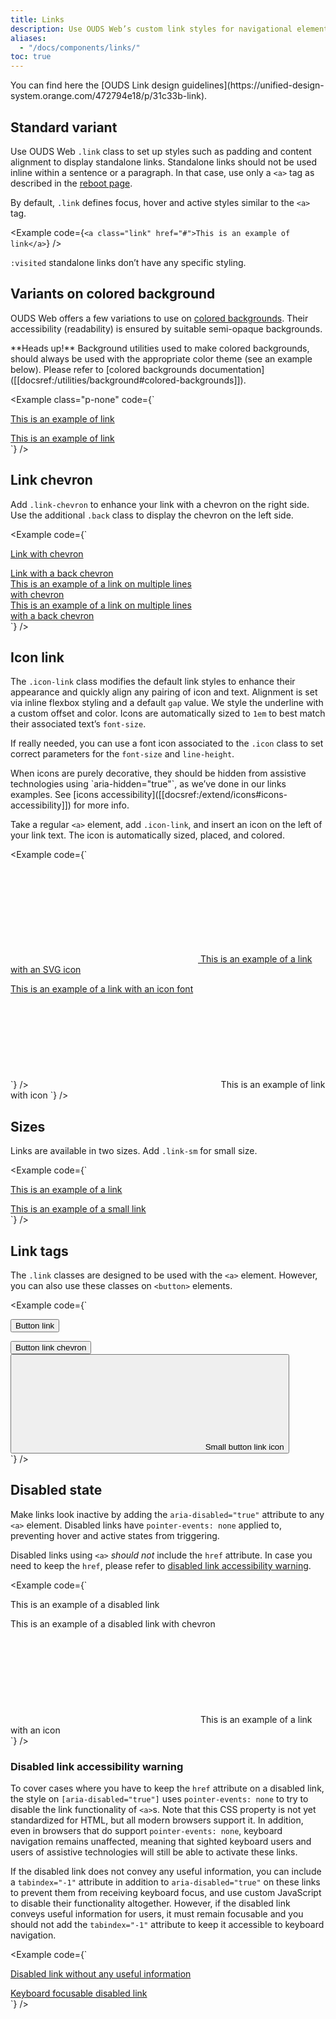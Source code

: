 ```yaml
---
title: Links
description: Use OUDS Web’s custom link styles for navigational elements, enabling users to move between pages, sections, or external resources.
aliases:
  - "/docs/components/links/"
toc: true
---
```



<Callout type="info">
You can find here the [OUDS Link design guidelines](https://unified-design-system.orange.com/472794e18/p/31c33b-link).
</Callout>

## Standard variant

Use OUDS Web `.link` class to set up styles such as padding and content alignment to display standalone links. Standalone links should not be used inline within a sentence or a paragraph. In that case, use only a `<a>` tag as described in the [reboot page]([[docsref:/content/reboot#links]]).

By default, `.link` defines focus, hover and active styles similar to the `<a>` tag.

<Example code={`<a class="link" href="#">This is an example of link</a>`} />

`:visited` standalone links don’t have any specific styling.

## Variants on colored background

OUDS Web offers a few variations to use on [colored backgrounds]([[docsref:/utilities/background#colored-background]]). Their accessibility (readability) is ensured by suitable semi-opaque backgrounds.

<Callout type="warning">
**Heads up!** Background utilities used to make colored backgrounds, should always be used with the appropriate color theme (see an example below). Please refer to [colored backgrounds documentation]([[docsref:/utilities/background#colored-backgrounds]]).
</Callout>

<Example class="p-none" code={`<div class="bg-brand-primary p-lg">
    <div data-bs-theme="${getMode('modes-on-brand-primary')}">
      <a class="link link-on-colored-bg" href="#">This is an example of link</a>
    </div>
  </div>
  <div class="bg-status-negative-emphasized p-lg">
    <div data-bs-theme="${getMode('modes-on-status-negative-emphasized')}">
      <a class="link link-on-colored-bg" href="#">This is an example of link</a>
    </div>
  </div>`} />

## Link chevron

Add `.link-chevron` to enhance your link with a chevron on the right side. Use the additional `.back` class to display the chevron on the left side.

<Example code={`<div><a class="link link-chevron" href="#">Link with chevron</a></div>
  <div><a class="link link-chevron back" href="#">Link with a back chevron</a></div>
  <div style="width:20rem;">
    <div><a class="link link-chevron" href="#">This is an example of a link on multiple lines with chevron</a></div>
    <div><a class="link link-chevron back" href="#">This is an example of a link on multiple lines with a back chevron</a></div>
  </div>`} />

## Icon link

<Callout type="info" name="info-icons-svg-sprite" />

The `.icon-link` class modifies the default link styles to enhance their appearance and quickly align any pairing of icon and text. Alignment is set via inline flexbox styling and a default `gap` value. We style the underline with a custom offset and color. Icons are automatically sized to `1em` to best match their associated text’s `font-size`.

If really needed, you can use a font icon associated to the `.icon` class to set correct parameters for the `font-size` and `line-height`.

<Callout>
When icons are purely decorative, they should be hidden from assistive technologies using `aria-hidden="true"`, as we’ve done in our links examples. See [icons accessibility]([[docsref:/extend/icons#icons-accessibility]]) for more info.
</Callout>

Take a regular `<a>` element, add `.icon-link`, and insert an icon on the left of your link text. The icon is automatically sized, placed, and colored.

<Example code={`<div>
    <a class="link icon-link" href="#">
      <svg aria-hidden="true">
        <use xlink:href="${getVersionedDocsPath('/assets/img/ouds-web-sprite.svg#heart-empty"/>')}
      </svg>
      This is an example of a link with an SVG icon
    </a>
  </div>
  <div>
    <a class="link icon-link" href="#">
      <span class="icon si si-settings" aria-hidden="true"></span>
      This is an example of a link with an icon font
    </a>
  </div>`} />

<BootstrapCompatibility>
<Example code={`<a class="icon-link" href="#">
    <svg class="bi" aria-hidden="true">
      <use xlink:href="${getVersionedDocsPath('/assets/img/ouds-web-sprite.svg#heart-empty"/>')}
    </svg>
    This is an example of link with icon
  </a>`} />
</BootstrapCompatibility>

## Sizes

Links are available in two sizes. Add `.link-sm` for small size.

<Example code={`<div><a class="link" href="#">This is an example of a link</a></div>
  <div><a class="link link-sm" href="#">This is an example of a small link</a></div>`} />

## Link tags

The `.link` classes are designed to be used with the `<a>` element. However, you can also use these classes on `<button>` elements.

<Example code={`<div><button class="link link" type="submit">Button link</button></div>
  <div><button class="link link-chevron" type="reset">Button link chevron</button></div>
  <div>
    <button class="link link-sm icon-link" type="button">
    <svg aria-hidden="true">
      <use xlink:href="${getVersionedDocsPath('/assets/img/ouds-web-sprite.svg#heart-empty"/>')}
    </svg> Small button link icon
    </button>
  </div>`} />

## Disabled state

Make links look inactive by adding the `aria-disabled="true"` attribute to any `<a>` element. Disabled links have `pointer-events: none` applied to, preventing hover and active states from triggering.

Disabled links using `<a>` *should not* include the `href` attribute. In case you need to keep the `href`, please refer to [disabled link accessibility warning](#disabled-link-accessibility-warning).

<Example code={`<div><a class="link" aria-disabled="true">This is an example of a disabled link</a></div>
  <div><a class="link link-chevron" aria-disabled="true">This is an example of a disabled link with chevron</a></div>
  <div><a class="link icon-link" aria-disabled="true">
    <svg aria-hidden="true">
      <use xlink:href="${getVersionedDocsPath('/assets/img/ouds-web-sprite.svg#heart-empty"/>')}
    </svg>
    This is an example of a link with an icon
  </a>
  </div>`} />

### Disabled link accessibility warning

To cover cases where you have to keep the `href` attribute on a disabled link, the style on `[aria-disabled="true"]` uses `pointer-events: none` to try to disable the link functionality of `<a>`s. Note that this CSS property is not yet standardized for HTML, but all modern browsers support it. In addition, even in browsers that do support `pointer-events: none`, keyboard navigation remains unaffected, meaning that sighted keyboard users and users of assistive technologies will still be able to activate these links.

If the disabled link does not convey any useful information, you can include a `tabindex="-1"` attribute in addition to `aria-disabled="true"` on these links to prevent them from receiving keyboard focus, and use custom JavaScript to disable their functionality altogether.
However, if the disabled link conveys useful information for users, it must remain focusable and you should not add the `tabindex="-1"` attribute to keep it accessible to keyboard navigation.

<Example code={`<div><a href="#" class="link" tabindex="-1" aria-disabled="true">Disabled link without any useful information</a></div>
  <div><a href="#" class="link" aria-disabled="true">Keyboard focusable disabled link</a></div>`} />
